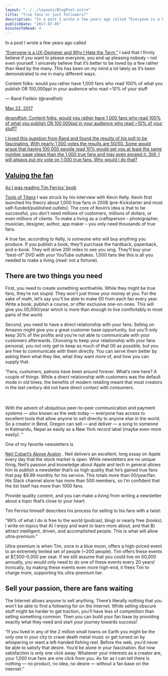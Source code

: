 ```yaml
---
layout: "../../layouts/BlogPost.astro"
title: "True fans or just followers?"
description: "In a post I wrote a few years ago called “Everyone is a UX-Designer and Why I Hate the Term,” I said that I firmly believe if you want to please everyone, you end up pleasing nobody – not even yourself. I sincerely believe that it’s better to be loved by a few rather than liked by the many. This has been on my mind a lot lately as it’s been demonstrated to me in many different ways.\n\n\n\n\n\n\nContent folks: would you rather have 1,000 fans who read 100% of what you publish OR 100,000ppl in your audi"
publishDate: "2017-07-05"
minutesToRead: 4
---
```


<p>In a post I wrote a few years ago called </p>
<a href="https://antonsten.com/ux-designer/?ref="antonsten".com">“Everyone is a UX-Designer and Why I Hate the Term,”</a>
 I said that I firmly believe if you want to please everyone, you end up pleasing nobody – not even yourself. I sincerely believe that it’s better to be loved by a few rather than liked by the many. This has been on my mind a lot lately as it’s been demonstrated to me in many different ways.</p>
<div class="blockquote">
</div>
<div>
<p dir="ltr" lang="en"> Content folks: would you rather have 1,000 fans who read 100% of what you publish OR 100,000ppl in your audience who read ~10% of your stuff </p>
<p> — Rand Fishkin (@randfish) </p>
<a href="https://twitter.com/randfish/status/866726978514243590?ref="antonsten".com">May 22, 2017 
<p>@randfish: Content folks: would you rather have 1,000 fans who read 100% of what you publish OR 100,000ppl in your audience who read ~10% of your stuff?</p>
<p>I loved this question from Rand and found the results of his poll to be fascinating. With nearly 1,500 votes the results are 50/50. Some would argue that having 100,000 people read 10% would get you at least the same number page views than the 1,000 true fans and may even exceed it. Still, I will always put my vote on 1,000 true fans. Why would I do that?</p>
<h2 id="valuing-the-fan">Valuing the fan</h>
</h2>
<p>As I was reading Tim Ferriss’ book </p>
<a href="https://toolsoftitans.com/?ref="antonsten".com" target="_blank" rel="noopener">Tools of Titans</a>
 I was struck by his interview with Kevin Kelly. Kevin first launched his theory about 1,000 true fans in 2008 (pre-Kickstarter and most self-funded/published outlets). The core of Kevin’s idea is that to be successful, you don’t need millions of customers, millions of dollars, or even millions of clients. To make a living as a craftsperson – photographer, musician, designer, author, app maker – you only need thousands of true fans.</p>
<p>A true fan, according to Kelly, is someone who will buy anything you produce. If you publish a book, they’ll purchase the hardback, paperback, and e-book. They will drive 200 miles to see you sing. They’ll buy your “best-of” DVD with your YouTube outtakes. 1,000 fans like this is all you needed to make a living (read: not a fortune).</p>
<h2 id="there-are-two-things-you-need">There are two things you need</h>
</h2>
<p>First, you need to create something worthwhile. While they might be true fans, they’re not stupid. They won’t just throw your money at you. For the sake of math, let’s say you’ll be able to make 00 from each fan every year. Write a book, publish a course, or offer exclusive one-on-ones. This will give you 00,000/year which is more than enough to live comfortably in most parts of the world.</p>
<p>Second, you need to have a direct relationship with your fans. Selling on Amazon might give you a great customer base opportunity, but you’ll only keep 30% of the profits and you’re not able to communicate with your customers afterwards. Choosing to keep your relationship with your fans personal, you not only get to keep as much of that 00 as possible, but you are free to communicate with them directly. You can serve them better by asking them what they like, what they want more of, and how you can supply that.</p>
<div class="blockquote">
</div>
<div>
<p>“Fans, customers, patrons have been around forever. What’s new here? A couple of things. While a direct relationship with customers was the default mode in old times, the benefits of modern retailing meant that most creators in the last century did not have direct contact with consumers. </p>
<br>
<br>With the advent of ubiquitous peer-to-peer communication and payment systems — also known as the web today — everyone has access to excellent tools that allow anyone to sell directly to anyone else in the world. So a creator in Bend, Oregon can sell — and deliver — a song to someone in Katmandu, Nepal as easily as a New York record label (maybe even more easily). “ </br>
</div>
<p>One of my favorite newsletters is </p>
<a href="https://www.aboveavalon.com/?ref="antonsten".com" target="_blank" rel="noopener">Neil Cybart’s Above Avalon</a>
 . Neil delivers an excellent, long essay on Apple every day that the stock market is open. While newsletters are no unique thing, Neil’s passion and knowledge about Apple and tech in general allows him to publish a newsletter that’s so high quality that he’s gained true fans that pay $9.99 monthly for his service. This totals more than 00/year/fan. His Slack channel alone has more than 500 members, so I’m confident that the list itself has more than 1000 fans.</p>
<p>Provide quality content, and you can make a living from writing a newsletter about a topic that’s close to your heart.</p>
<p>Tim Ferriss himself describes his process for selling to his fans with a twist:</p>
<p>“99% of what I do is free to the world (podcast, blog) or nearly free (books). I write on topics that A) I enjoy and want to learn more about, and that B) attract intelligent, driven, and accomplished people. This is what will allow ultra-premium.”</p>
<p>Ultra-premium is when Tim, once in a blue moon, offers a high-priced event to an extremely limited set of people (~200 people). Tim offers these events at $7,500-0,000 per seat. If we still assume that you could live on 00,000 annually, you would only need to do one of these events every 20 years! Ironically, by making these events even more high-end, it frees Tim to charge more, supporting his ultra-premium tier.</p>
<h2 id="sell-your-passion-there-are-fans-waiting">Sell your passion, there are fans waiting</h>
</h2>
<p>The Internet allows anyone to sell anything. There’s literally nothing that you won’t be able to find a following for on the Internet. While selling obscure stuff might be harder to get traction, you’ll have less of competition than selling something common. Then you can build your fan base by providing exactly what they need and start your journey towards success!</p>
<div class="blockquote">
</div>
<div>
<p>“If you lived in any of the 2 million small towns on Earth you might be the only one in your city to crave death metal music or get turned on by whispering or want a left-handed fishing reel. Before the web, you’d never be able to satisfy that desire. You’d be alone in your fascination. But now satisfaction is only one click away. Whatever your interests as a creator are, your 1,000 true fans are one click from you. As far as I can tell there is nothing — no product, no idea, no desire — without a fan base on the internet.” </p>
</div>
